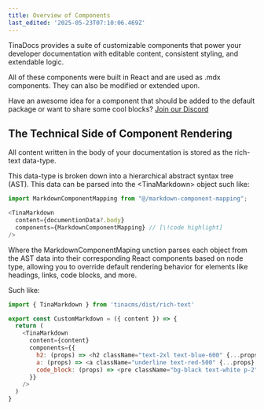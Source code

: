 ```yaml
---
title: Overview of Components
last_edited: '2025-05-23T07:10:06.469Z'
---
```


TinaDocs provides a suite of customizable components that power your developer documentation with editable content, consistent styling, and extendable logic.

All of these components were built in React and are used as .mdx components. They can also be modified or extended upon.

Have an awesome idea for a component that should be added to the default package or want to share some cool blocks? [Join our Discord](https://discord.com/invite/zumN63Ybpf)

## The Technical Side of Component Rendering

All content written in the body of your documentation is stored as the rich-text data-type.

This data-type is broken down into a hierarchical abstract syntax tree (AST). This data can be parsed into the \<TinaMarkdown> object such like:

```javascript
import MarkdownComponentMapping from "@/markdown-component-mapping";

<TinaMarkdown
  content={documentionData?.body}
  components={MarkdownComponentMapping} // [\!code highlight]
/>
```

Where the MarkdownComponentMaping unction parses each object from the AST data into their corresponding React components based on node type, allowing you to override default rendering behavior for elements like headings, links, code blocks, and more.

Such like:

```javascript
import { TinaMarkdown } from 'tinacms/dist/rich-text'

export const CustomMarkdown = ({ content }) => {
  return (
    <TinaMarkdown
      content={content}
      components={{
        h2: (props) => <h2 className="text-2xl text-blue-600" {...props} />,
        a: (props) => <a className="underline text-red-500" {...props} />,
        code_block: (props) => <pre className="bg-black text-white p-2">{props.children}</pre>,
      }}
    />
  )
}

```
